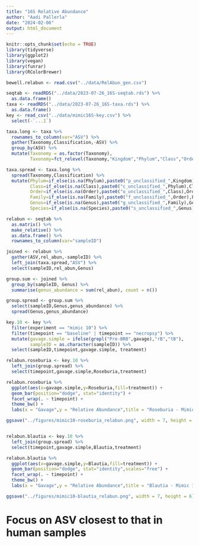 ```yaml
---
title: "16S Relative Abundance"
author: "Aadi Pallerla"
date: "2024-02-06"
output: html_document
---
```


```r
knitr::opts_chunk$set(echo = TRUE)
library(tidyverse)
library(ggplot2)
library(vegan)
library(funrar)
library(RColorBrewer)
```

```r
bewell.relabun <- read.csv("../data/RelAbun_gen.csv")

seqtab <- readRDS("../data/2023-07-26_16S-seqtab.rds") %>%
  as.data.frame()
taxa <- readRDS("../data/2023-07-26_16S-taxa.rds") %>%
  as.data.frame()
key <- read_csv("../data/mimic16S-key.csv") %>%
  select(-`...1`)
```

```r

taxa.long <- taxa %>%
  rownames_to_column(var="ASV") %>%
  gather(Taxonomy,Classification,-ASV) %>%
  group_by(ASV) %>% 
  mutate(Taxonomy = as.factor(Taxonomy),
         Taxonomy=fct_relevel(Taxonomy,"Kingdom","Phylum","Class","Order","Family","Genus","Species")) 

taxa.spread <- taxa.long %>%
  spread(Taxonomy,Classification) %>%
  mutate(Phylum=if_else(is.na(Phylum),paste0("p_unclassified_",Kingdom),Phylum),
         Class=if_else(is.na(Class),paste0("c_unclassified_",Phylum),Class),
         Order=if_else(is.na(Order),paste0("o_unclassified_",Class),Order),
         Family=if_else(is.na(Family),paste0("f_unclassified_",Order),Family),
         Genus=if_else(is.na(Genus),paste0("g_unclassified_",Family),Genus),
         Species=if_else(is.na(Species),paste0("s_unclassified_",Genus),Species))

```

```r

relabun <- seqtab %>%
  as.matrix() %>%
  make_relative() %>%
  as.data.frame() %>%
  rownames_to_column(var="sampleID")

joined <- relabun %>%
  gather(ASV,rel_abun,-sampleID) %>%
  left_join(taxa.spread,"ASV") %>%
  select(sampleID,rel_abun,Genus)

group.sum <- joined %>%
  group_by(sampleID, Genus) %>%
  summarise(genus_abundance = sum(rel_abun), count = n())

group.spread <- group.sum %>%
  select(sampleID,Genus,genus_abundance) %>%
  spread(Genus,genus_abundance)

```

```r
key.10 <- key %>%
  filter(experiment == "mimic 10") %>%
  filter(timepoint == "baseline" | timepoint == "necropsy") %>%
  mutate(gavage.simple = ifelse(grepl("Pre-BRB",gavage),"rB","tB"),
         sampleID = as.character(sampleID)) %>% 
  select(sampleID,timepoint,gavage.simple, treatment)

relabun.roseburia <- key.10 %>%
  left_join(group.spread) %>%
  select(timepoint,gavage.simple,Roseburia,treatment)

relabun.roseburia %>%
  ggplot(aes(x=gavage.simple,y=Roseburia,fill=treatment)) +
  geom_bar(position="dodge", stat="identity") +
  facet_wrap(. ~ timepoint) +
  theme_bw() +
  labs(x = "Gavage",y = "Relative Abundance",title = "Roseburia - Mimic 10") 

ggsave("../figures/mimic10-roseburia_relabun.png", width = 7, height = 6)


relabun.blautia <- key.10 %>%
  left_join(group.spread) %>%
  select(timepoint,gavage.simple,Blautia,treatment)

relabun.blautia %>%
  ggplot(aes(x=gavage.simple,y=Blautia,fill=treatment)) +
  geom_bar(position="dodge", stat="identity",scales="free") +
  facet_wrap(. ~ timepoint) +
  theme_bw() +
  labs(x = "Gavage",y = "Relative Abundance",title = "Blautia - Mimic 10")

ggsave("../figures/mimic10-blautia_relabun.png", width = 7, height = 6)

```


# Focus on ASV closest to that in human samples
